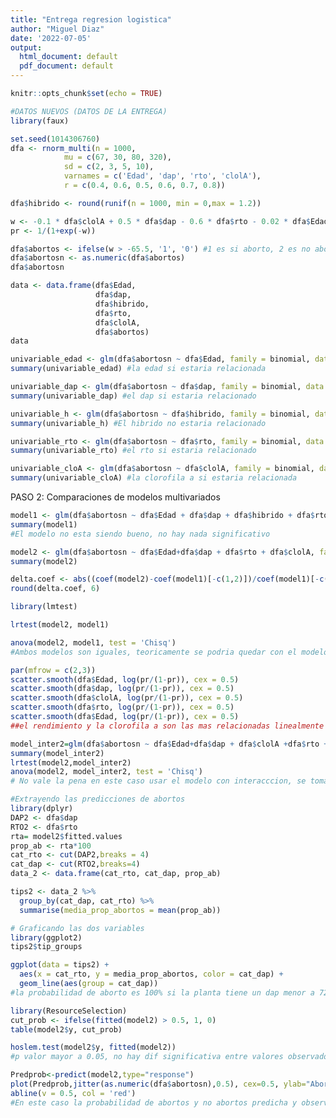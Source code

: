 ---
title: "Entrega regresion logistica"
author: "Miguel Diaz"
date: '2022-07-05'
output:
  html_document: default
  pdf_document: default
---

```{r setup, include=FALSE}
knitr::opts_chunk$set(echo = TRUE)
```


```{r}
#DATOS NUEVOS (DATOS DE LA ENTREGA)
library(faux)

set.seed(1014306760)
dfa <- rnorm_multi(n = 1000,
            mu = c(67, 30, 80, 320),
            sd = c(2, 3, 5, 10),
            varnames = c('Edad', 'dap', 'rto', 'clolA'),
            r = c(0.4, 0.6, 0.5, 0.6, 0.7, 0.8))

dfa$hibrido <- round(runif(n = 1000, min = 0,max = 1.2))

w <- -0.1 * dfa$clolA + 0.5 * dfa$dap - 0.6 * dfa$rto - 0.02 * dfa$Edad
pr <- 1/(1+exp(-w))

dfa$abortos <- ifelse(w > -65.5, '1', '0') #1 es si aborto, 2 es no aborto
dfa$abortosn <- as.numeric(dfa$abortos)
dfa$abortosn

data <- data.frame(dfa$Edad,
                   dfa$dap,
                   dfa$hibrido,
                   dfa$rto,
                   dfa$clolA,
                   dfa$abortos)
data
```

```{r}
univariable_edad <- glm(dfa$abortosn ~ dfa$Edad, family = binomial, data = data)
summary(univariable_edad) #la edad si estaria relacionada
```

```{r}
univariable_dap <- glm(dfa$abortosn ~ dfa$dap, family = binomial, data = data)
summary(univariable_dap) #el dap si estaria relacionado
```

```{r}
univariable_h <- glm(dfa$abortosn ~ dfa$hibrido, family = binomial, data = data)
summary(univariable_h) #El hibrido no estaria relacionado
```

```{r}
univariable_rto <- glm(dfa$abortosn ~ dfa$rto, family = binomial, data = data)
summary(univariable_rto) #el rto si estaria relacionado
```

```{r}
univariable_cloA <- glm(dfa$abortosn ~ dfa$clolA, family = binomial, data = data)
summary(univariable_cloA) #la clorofila a si estaria relacionada
```

PASO 2: Comparaciones de modelos multivariados

```{r, warning = FALSE, message=FALSE}
model1 <- glm(dfa$abortosn ~ dfa$Edad + dfa$dap + dfa$hibrido + dfa$rto + dfa$clolA, family = binomial, data = data)
summary(model1)
#El modelo no esta siendo bueno, no hay nada significativo
```

```{r, warning = FALSE, message=FALSE}
model2 <- glm(dfa$abortosn ~ dfa$Edad+dfa$dap + dfa$rto + dfa$clolA, family = binomial, data = data) # Se elimina hibrido pq su p value es >0.05, tambien se elimino la edad y de esta forma el modelo dio significancia en todos sus componentes restantes
summary(model2)

```

```{r, warning = FALSE, message=FALSE}
delta.coef <- abs((coef(model2)-coef(model1)[-c(1,2)])/coef(model1)[-c(1,2)])
round(delta.coef, 6)
```
```{r}
library(lmtest)

lrtest(model2, model1)
```

```{r}
anova(model2, model1, test = 'Chisq')
#Ambos modelos son iguales, teoricamente se podria quedar con el modelo mas corto, en este caso el modelo 2, en donde se quita el hibrido
```

```{r}
par(mfrow = c(2,3))
scatter.smooth(dfa$Edad, log(pr/(1-pr)), cex = 0.5) 
scatter.smooth(dfa$dap, log(pr/(1-pr)), cex = 0.5)
scatter.smooth(dfa$clolA, log(pr/(1-pr)), cex = 0.5)
scatter.smooth(dfa$rto, log(pr/(1-pr)), cex = 0.5)
scatter.smooth(dfa$Edad, log(pr/(1-pr)), cex = 0.5)
##el rendimiento y la clorofila a son las mas relacionadas linealmente con los abortos
```
```{r}
model_inter2=glm(dfa$abortosn ~ dfa$Edad+dfa$dap + dfa$clolA +dfa$rto +dfa$dap:dfa$rto, family = 'binomial', data = data)
summary(model_inter2)
lrtest(model2,model_inter2)
anova(model2, model_inter2, test = 'Chisq')
# No vale la pena en este caso usar el modelo con interacccion, se toma el modelo mas sencillo (model2)
```

```{r}
#Extrayendo las predicciones de abortos
library(dplyr)
DAP2 <- dfa$dap
RTO2 <- dfa$rto
rta= model2$fitted.values
prop_ab <- rta*100
cat_rto <- cut(DAP2,breaks = 4)
cat_dap <- cut(RTO2,breaks=4)
data_2 <- data.frame(cat_rto, cat_dap, prop_ab)

tips2 <- data_2 %>% 
  group_by(cat_dap, cat_rto) %>% 
  summarise(media_prop_abortos = mean(prop_ab))

# Graficando las dos variables
library(ggplot2)
tips2$tip_groups

ggplot(data = tips2) +
  aes(x = cat_rto, y = media_prop_abortos, color = cat_dap) +
  geom_line(aes(group = cat_dap))
#la probabilidad de aborto es 100% si la planta tiene un dap menor a 72.6, luego la probabilidad de aborto puede llegar a 100% si el dap esta entre 72.6 y 80.1 y al rendimiento es mayor, la probabilidad de aborto es 0 si el dap es mayor a 87.5 independiemente del rendimiento
```


```{r}
library(ResourceSelection)
cut_prob <- ifelse(fitted(model2) > 0.5, 1, 0)
table(model2$y, cut_prob)

hoslem.test(model2$y, fitted(model2))
#p valor mayor a 0.05, no hay dif significativa entre valores observados y predichos
```


```{r}
Predprob<-predict(model2,type="response")
plot(Predprob,jitter(as.numeric(dfa$abortosn),0.5), cex=0.5, ylab="Abortos")
abline(v = 0.5, col = 'red')
#En este caso la probabilidad de abortos y no abortos predicha y observada son pracitamente identicas
```

